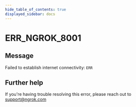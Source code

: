 ```yaml
---
hide_table_of_contents: true
displayed_sidebar: docs
---
```



# ERR_NGROK_8001

## Message

Failed to establish internet connectivity: `ERR`

<ErrorDetails error="err_ngrok_8001" />

## Further help

If you're having trouble resolving this error, please reach out to [support@ngrok.com](mailto:support@ngrok.com?subject=Help%20with%20ERR_NGROK_8001)
